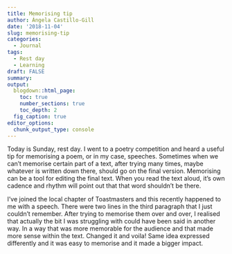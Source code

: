 ```yaml
---
title: Memorising tip
author: Ángela Castillo-Gill
date: '2018-11-04'
slug: memorising-tip
categories:
  - Journal
tags: 
  - Rest day
  - Learning
draft: FALSE
summary: 
output:
  blogdown::html_page:
    toc: true
    number_sections: true
    toc_depth: 2
  fig_caption: true
editor_options: 
  chunk_output_type: console
---
```


Today is Sunday, rest day. I went to a poetry competition and heard a useful tip for memorising a poem, or in my case, speeches. Sometimes when we can't memorise certain part of a text, after trying many times, maybe whatever is written down there, should go on the final version. Memorising can be a tool for editing the final text. When you read the text aloud, it's own cadence and rhythm will point out that that word shouldn't be there. 

I've joined the local chapter of Toastmasters and this recently happened to me with a speech. There were two lines in the third paragraph that I just couldn't remember. After trying to memorise them over and over, I realised that actually the bit I was struggling with could have been said in another way. In a way that was more memorable for the audience and that made more sense within the text. Changed it and voila! Same idea expressed differently and it was easy to memorise and it made a bigger impact.